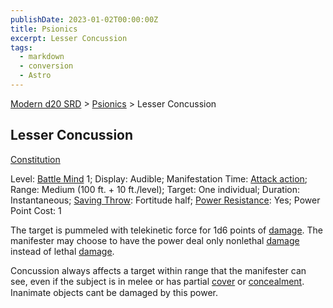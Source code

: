 ```yaml
---
publishDate: 2023-01-02T00:00:00Z
title: Psionics
excerpt: Lesser Concussion
tags:
  - markdown
  - conversion
  - Astro
---
```


[Modern d20 SRD](/#modernD20) > [Psionics](modern-d20-srd-psionics-index) > Lesser Concussion

## Lesser Concussion

[Constitution](modern-d20-srd-basics-ability-scores)

Level: [Battle Mind](modern-d20-srd-classes-advanced-battle-mind) 1; Display: Audible; Manifestation Time: [Attack action](modern-d20-srd-combat-attack-actions); Range: Medium (100 ft. + 10 ft./level); Target: One individual; Duration: Instantaneous; [Saving Throw](modern-d20-srd-basics-saving-throws): Fortitude half; [Power Resistance](modern-d20-srd-special-abilities-power-resistance): Yes; Power Point Cost: 1

The target is pummeled with telekinetic force for 1d6 points of [damage](modern-d20-srd-combat-damage). The manifester may choose to have the power deal only nonlethal [damage](modern-d20-srd-combat-damage) instead of lethal [damage](modern-d20-srd-combat-damage).

Concussion always affects a target within range that the manifester can see, even if the subject is in melee or has partial [cover](modern-d20-srd-combat-cover) or [concealment](modern-d20-srd-combat-concealment). Inanimate objects cant be damaged by this power.
